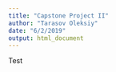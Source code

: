 ```yaml
---
title: "Capstone Project II"
author: "Tarasov Oleksiy"
date: "6/2/2019"
output: html_document
---
```


Test